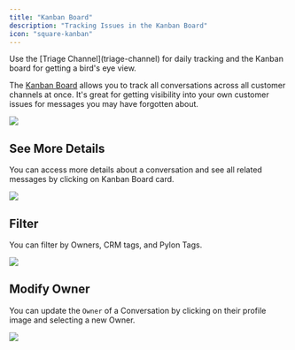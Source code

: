 ```yaml
---
title: "Kanban Board"
description: "Tracking Issues in the Kanban Board"
icon: "square-kanban"
---
```


<Tip>
  Use the [Triage Channel](triage-channel) for daily tracking and the Kanban
  board for getting a bird's eye view.
</Tip>

The [Kanban Board](https://app.usepylon.com/issues) allows you to track all
conversations across all customer channels at once. It's great for getting
visibility into your own customer issues for messages you may have forgotten
about.

<Frame>
  <img src="/images/kanban-board-2.png" />
</Frame>

## See More Details

You can access more details about a conversation and see all related messages by
clicking on Kanban Board card.

<Frame>
  <img src="/images/sidebar-2.png" />
</Frame>

## Filter

You can filter by Owners, CRM tags, and Pylon Tags.

<Frame>
  <img src="/images/ticket-filter.png" />
</Frame>

## Modify Owner

You can update the `Owner` of a Conversation by clicking on their profile image
and selecting a new Owner.

<Frame>
  <img src="/images/account-owner.png" />
</Frame>
